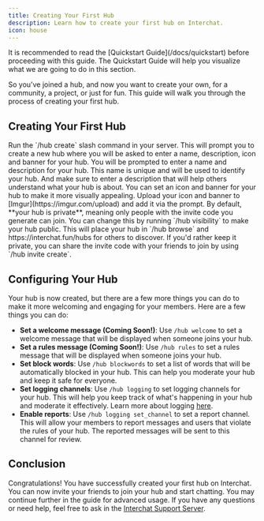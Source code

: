 ```yaml
---
title: Creating Your First Hub
description: Learn how to create your first hub on Interchat.
icon: house
---
```


<Note>
  It is recommended to read the [Quickstart Guide](/docs/quickstart) before proceeding with this guide. The Quickstart Guide will help you visualize what we are going to do in this section.
</Note>

So you've joined a hub, and now you want to create your own, for a community, a project, or just for fun. This guide will walk you through the process of creating your first hub.

## Creating Your First Hub
<Steps>
  <Step title="Use the /hub create command">
    Run the `/hub create` slash command in your server. This will prompt you to create a new hub where you will be asked to enter a name, description, icon and banner for your hub.
  </Step>
  <Step title="Enter a name and description for your hub">
    You will be prompted to enter a name and description for your hub. This name is unique and will be used to identify your hub. And make sure to enter a description that will help others understand what your hub is about.
  </Step>
  <Step title="Set icon & banner for better visibility (optional)">
    You can set an icon and banner for your hub to make it more visually appealing. Upload your icon and banner to [Imgur](https://imgur.com/upload) and add it via the prompt.
  </Step>
  <Step title="Hub created, what's next?">
    By default, **your hub is private**, meaning only people with the invite code you generate can join. You can change this by running `/hub visibility` to make your hub public. This will place your hub in `/hub browse` and https://interchat.fun/hubs for others to discover. If you'd rather keep it private, you can share the invite code with your friends to join by using `/hub invite create`.
  </Step>
</Steps>

## Configuring Your Hub
Your hub is now created, but there are a few more things you can do to make it more welcoming and engaging for your members. Here are a few things you can do:

- **Set a welcome message (Coming Soon!)**: Use `/hub welcome` to set a welcome message that will be displayed when someone joins your hub.
- **Set a rules message (Coming Soon!)**: Use `/hub rules` to set a rules message that will be displayed when someone joins your hub.
- **Set block words**: Use `/hub blockwords` to set a list of words that will be automatically blocked in your hub. This can help you moderate your hub and keep it safe for everyone.
- **Set logging channels**: Use `/hub logging` to set logging channels for your hub. This will help you keep track of what's happening in your hub and moderate it effectively. Learn more about logging [here](/hub/logging).
- **Enable reports**: Use `/hub logging set_channel` to set a report channel. This will allow your members to report messages and users that violate the rules of your hub. The reported messages will be sent to this channel for review.

## Conclusion
Congratulations! You have successfully created your first hub on Interchat. You can now invite your friends to join your hub and start chatting. You may continue further in the guide for advanced usage. If you have any questions or need help, feel free to ask in the [Interchat Support Server](https://interchat.fun/support).